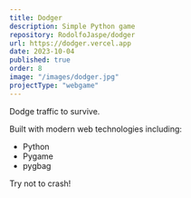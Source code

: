 ```yaml
---
title: Dodger
description: Simple Python game
repository: RodolfoJaspe/dodger
url: https://dodger.vercel.app
date: 2023-10-04
published: true
order: 8
image: "/images/dodger.jpg"
projectType: "webgame"
---
```


Dodge traffic to survive.

Built with modern web technologies including:

- Python
- Pygame
- pygbag

Try not to crash!
